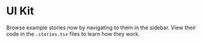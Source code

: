 
<Meta title="Introduction" />

# UI Kit

Browse example stories now by navigating to them in the sidebar.
View their code in the `.stories.tsx` files to learn how they work.
